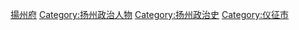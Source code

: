 [[Category:明朝南京知縣|揚州府]]
[[Category:扬州政治人物|Category:扬州政治人物]]
[[Category:扬州政治史|Category:扬州政治史]]
[[Category:仪征市|Category:仪征市]]